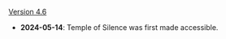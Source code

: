 {{Change History/Header}}
[[Version 4.6]]
* '''2024-05-14''': Temple of Silence was first made accessible.